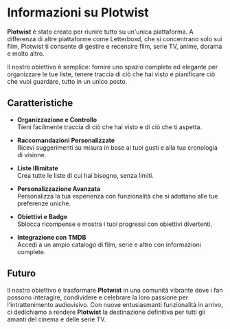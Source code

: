 # Informazioni su Plotwist

**Plotwist** è stato creato per riunire tutto su un'unica piattaforma. A differenza di altre piattaforme come Letterboxd, che si concentrano solo sui film, Plotwist ti consente di gestire e recensire film, serie TV, anime, dorama e molto altro.

Il nostro obiettivo è semplice: fornire uno spazio completo ed elegante per organizzare le tue liste, tenere traccia di ciò che hai visto e pianificare ciò che vuoi guardare, tutto in un unico posto.

## Caratteristiche

- **Organizzazione e Controllo**  
  Tieni facilmente traccia di ciò che hai visto e di ciò che ti aspetta.

- **Raccomandazioni Personalizzate**  
  Ricevi suggerimenti su misura in base ai tuoi gusti e alla tua cronologia di visione.

- **Liste Illimitate**  
  Crea tutte le liste di cui hai bisogno, senza limiti.

- **Personalizzazione Avanzata**  
  Personalizza la tua esperienza con funzionalità che si adattano alle tue preferenze uniche.

- **Obiettivi e Badge**  
  Sblocca ricompense e mostra i tuoi progressi con obiettivi divertenti.

- **Integrazione con TMDB**  
  Accedi a un ampio catalogo di film, serie e altro con informazioni complete.

## Futuro

Il nostro obiettivo è trasformare **Plotwist** in una comunità vibrante dove i fan possono interagire, condividere e celebrare la loro passione per l'intrattenimento audiovisivo. Con nuove entusiasmanti funzionalità in arrivo, ci dedichiamo a rendere **Plotwist** la destinazione definitiva per tutti gli amanti del cinema e delle serie TV.
